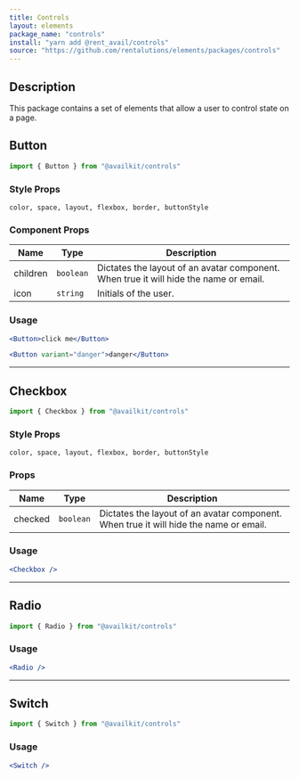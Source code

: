 ```yaml
---
title: Controls
layout: elements
package_name: "controls"
install: "yarn add @rent_avail/controls"
source: "https://github.com/rentalutions/elements/packages/controls"
---
```


## Description

This package contains a set of elements that allow a user to control state on a page.

## Button

```js
import { Button } from "@availkit/controls"
```

### Style Props

`color, space, layout, flexbox, border, buttonStyle`

### Component Props

| Name     | Type      | Description                                                                           |
| -------- | --------- | ------------------------------------------------------------------------------------- |
| children | `boolean` | Dictates the layout of an avatar component. When true it will hide the name or email. |
| icon     | `string`  | Initials of the user.                                                                 |

### Usage

```jsx live
<Button>click me</Button>
```

```jsx live
<Button variant="danger">danger</Button>
```

<hr />

## Checkbox

```js
import { Checkbox } from "@availkit/controls"
```

### Style Props

`color, space, layout, flexbox, border, buttonStyle`

### Props

| Name    | Type      | Description                                                                           |
| ------- | --------- | ------------------------------------------------------------------------------------- |
| checked | `boolean` | Dictates the layout of an avatar component. When true it will hide the name or email. |

### Usage

```jsx live
<Checkbox />
```

<hr />

## Radio

```js
import { Radio } from "@availkit/controls"
```

### Usage

```jsx live
<Radio />
```

<hr />

## Switch

```js
import { Switch } from "@availkit/controls"
```

### Usage

```jsx live
<Switch />
```
